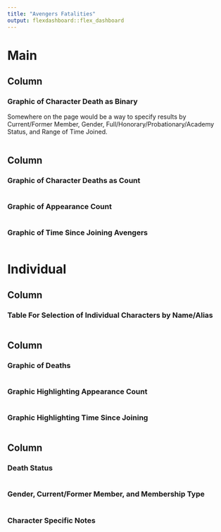 ```yaml
---
title: "Avengers Fatalities"
output: flexdashboard::flex_dashboard
---
```

    
Main
=====================================

Column
-------------------------------------
    
### Graphic of Character Death as Binary

Somewhere on the page would be a way to specify results by Current/Former Member, Gender, Full/Honorary/Probationary/Academy Status, and Range of Time Joined.

```r
```
   
Column
-------------------------------------
   
### Graphic of Character Deaths as Count

```r
```   
 
### Graphic of Appearance Count

```r
```
 
### Graphic of Time Since Joining Avengers
    
```r
```


Individual
=====================================

Column
-------------------------------------
    
### Table For Selection of Individual Characters by Name/Alias

```r
```
   
Column
-------------------------------------

### Graphic of Deaths

```r
```

### Graphic Highlighting Appearance Count

```r
```

### Graphic Highlighting Time Since Joining

```r
```

Column
-------------------------------------

### Death Status

```r
```

### Gender, Current/Former Member, and Membership Type 

```r
```

### Character Specific Notes

```r
```
